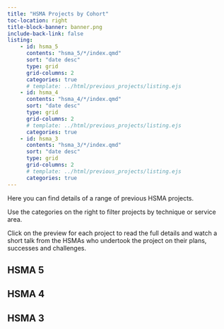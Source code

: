 ```yaml
---
title: "HSMA Projects by Cohort"
toc-location: right
title-block-banner: banner.png
include-back-link: false
listing:
    - id: hsma_5
      contents: "hsma_5/*/index.qmd"
      sort: "date desc"
      type: grid
      grid-columns: 2
      categories: true
      # template: ../html/previous_projects/listing.ejs
    - id: hsma_4
      contents: "hsma_4/*/index.qmd"
      sort: "date desc"
      type: grid
      grid-columns: 2
      # template: ../html/previous_projects/listing.ejs
      categories: true
    - id: hsma_3
      contents: "hsma_3/*/index.qmd"
      sort: "date desc"
      type: grid
      grid-columns: 2
      # template: ../html/previous_projects/listing.ejs
      categories: true
---
```


Here you can find details of a range of previous HSMA projects.

Use the categories on the right to filter projects by technique or service area.

Click on the preview for each project to read the full details and watch a short talk from the HSMAs who undertook the project on their plans, successes and challenges.

## HSMA 5

:::{#hsma_5}
:::


## HSMA 4

:::{#hsma_4}
:::

## HSMA 3

:::{#hsma_3}
:::
